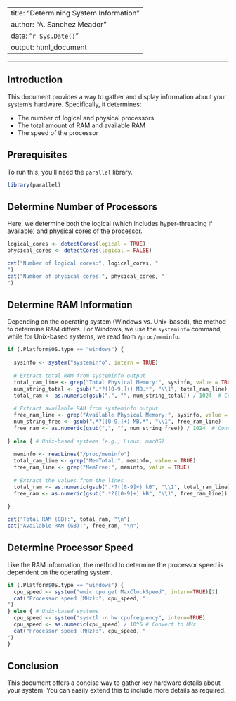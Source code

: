 
---
title: "Determining System Information"
author: "A. Sanchez Meador"
date: "`r Sys.Date()`"
output: html_document
---
---

## Introduction

This document provides a way to gather and display information about your system's hardware. Specifically, it determines:

- The number of logical and physical processors
- The total amount of RAM and available RAM
- The speed of the processor

## Prerequisites

To run this, you'll need the `parallel` library.

```r
library(parallel)
```

## Determine Number of Processors

Here, we determine both the logical (which includes hyper-threading if available) and physical cores of the processor.

```r
logical_cores <- detectCores(logical = TRUE)
physical_cores <- detectCores(logical = FALSE)

cat("Number of logical cores:", logical_cores, "
")
cat("Number of physical cores:", physical_cores, "
")
```

## Determine RAM Information

Depending on the operating system (Windows vs. Unix-based), the method to determine RAM differs. For Windows, we use the `systeminfo` command, while for Unix-based systems, we read from `/proc/meminfo`.

```r
if (.Platform$OS.type == "windows") {
  
  sysinfo <- system("systeminfo", intern = TRUE)
  
  # Extract total RAM from systeminfo output
  total_ram_line <- grep("Total Physical Memory:", sysinfo, value = TRUE)
  num_string_total <- gsub(".*?([0-9,]+) MB.*", "\\1", total_ram_line)
  total_ram <- as.numeric(gsub(",", "", num_string_total)) / 1024  # Convert to GB
  
  # Extract available RAM from systeminfo output
  free_ram_line <- grep("Available Physical Memory:", sysinfo, value = TRUE)
  num_string_free <- gsub(".*?([0-9,]+) MB.*", "\\1", free_ram_line)
  free_ram <- as.numeric(gsub(",", "", num_string_free)) / 1024  # Convert to GB
  
} else { # Unix-based systems (e.g., Linux, macOS)
  
  meminfo <- readLines("/proc/meminfo")
  total_ram_line <- grep("MemTotal:", meminfo, value = TRUE)
  free_ram_line <- grep("MemFree:", meminfo, value = TRUE)
  
  # Extract the values from the lines
  total_ram <- as.numeric(gsub(".*?([0-9]+) kB", "\\1", total_ram_line)) / 1024^2  # Convert to GB
  free_ram <- as.numeric(gsub(".*?([0-9]+) kB", "\\1", free_ram_line)) / 1024^2  # Convert to GB
  
}

cat("Total RAM (GB):", total_ram, "\n")
cat("Available RAM (GB):", free_ram, "\n")
```

## Determine Processor Speed

Like the RAM information, the method to determine the processor speed is dependent on the operating system.

```r
if (.Platform$OS.type == "windows") {
  cpu_speed <- system("wmic cpu get MaxClockSpeed", intern=TRUE)[2]
  cat("Processor speed (MHz):", cpu_speed, "
")
} else { # Unix-based systems
  cpu_speed <- system("sysctl -n hw.cpufrequency", intern=TRUE)
  cpu_speed <- as.numeric(cpu_speed) / 10^6 # Convert to MHz
  cat("Processor speed (MHz):", cpu_speed, "
")
}
```

## Conclusion

This document offers a concise way to gather key hardware details about your system. You can easily extend this to include more details as required.
